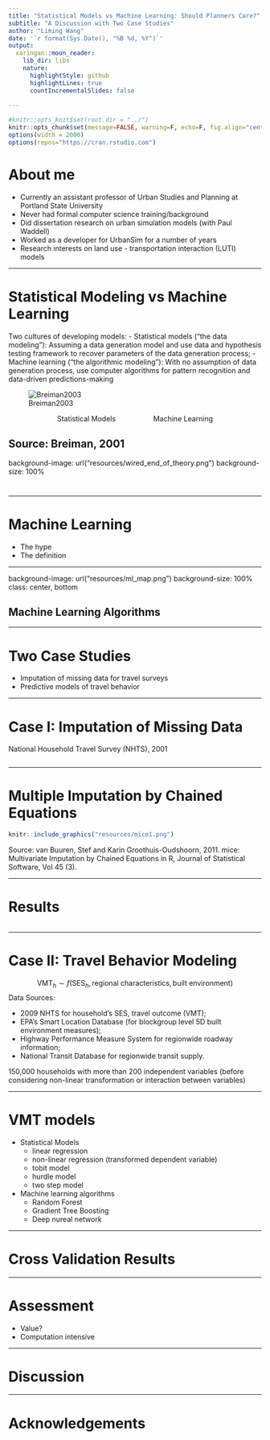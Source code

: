 ```yaml
---
title: "Statistical Models vs Machine Learning: Should Planners Care?"
subtitle: "A Discussion with Two Case Studies"
author: "Liming Wang"
date: '`r format(Sys.Date(), "%B %d, %Y")`'
output:
  xaringan::moon_reader:
    lib_dir: libs
    nature:
      highlightStyle: github
      highlightLines: true
      countIncrementalSlides: false
      
---
```


```r
#knitr::opts_knit$set(root.dir = "../")
knitr::opts_chunk$set(message=FALSE, warning=F, echo=F, fig.align="center")
options(width = 2000)
options(repos="https://cran.rstudio.com")
```

# About me

- Currently an assistant professor of Urban Studies and Planning at Portland State University
- Never had formal computer science training/background
- Did dissertation research on urban simulation models (with Paul Waddell)
- Worked as a developer for UrbanSim for a number of years
- Research interests on land use - transportation interaction (LUTI) models

---

# Statistical Modeling vs Machine Learning

Two cultures of developing models:
- Statistical models ("the data modeling"): Assuming a data generation model and use data and hypothesis testing framework to recover parameters of the data generation process;
- Machine learning ("the algorithmic modeling"): With no assumption of data generation process, use computer algorithms for pattern recognition and data-driven predictions-making

![Breiman2003](resources/Breiman2003.png)

<center>

Statistical Models &nbsp; &nbsp; &nbsp; &nbsp;&nbsp;&nbsp;&nbsp;&nbsp;&nbsp;&nbsp;&nbsp;&nbsp;&nbsp;&nbsp; Machine Learning
</center>

Source: Breiman, 2001
---

background-image: url("resources/wired_end_of_theory.png")
background-size: 100%

# 

---

# Machine Learning
- The hype
- The definition

---

background-image: url("resources/ml_map.png")
background-size: 100%
class: center, bottom

## Machine Learning Algorithms

---

# Two Case Studies

- Imputation of missing data for travel surveys
- Predictive models of travel behavior

---

# Case I: Imputation of Missing Data 

National Household Travel Survey (NHTS), 2001
<!-- missingness -->
```r
```

---

# Multiple Imputation by Chained Equations

```r
knitr::include_graphics("resources/mice1.png")
```
Source: van Buuren, Stef and Karin Groothuis-Oudshoorn, 2011. mice: Multivariate Imputation by Chained Equations in R, Journal of Statistical Software, Vol 45 (3).

---

# Results

```r

```

---

# Case II: Travel Behavior Modeling

$$\text{VMT}_h \sim f(\text{SES}_h, \text{regional characteristics}, \text{built environment})$$
Data Sources:

- 2009 NHTS for household's SES, travel outcome (VMT);
- EPA's Smart Location Database (for blockgroup level 5D built environment measures);
- Highway Performance Measure System for regionwide roadway information;
- National Transit Database for regionwide transit supply.

150,000 households with more than 200 independent variables (before considering non-linear transformation or interaction between variables)

---

# VMT models

- Statistical Models
   - linear regression
   - non-linear regression (transformed dependent variable)
   - tobit model
   - hurdle model
   - two step model
- Machine learning algorithms
   - Random Forest
   - Gradient Tree Boosting
   - Deep nureal network

---

# Cross Validation Results


---

# Assessment

- Value?
- Computation intensive

---

# Discussion

---

# Acknowledgements

